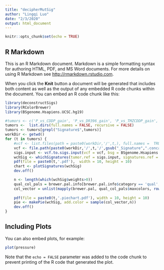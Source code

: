 ```yaml
---
title: "decipherMutSig"
author: "Lingqi Luo"
date: "2/3/2020"
output: html_document
---
```


```r
knitr::opts_chunk$set(echo = TRUE)
```

## R Markdown

This is an R Markdown document. Markdown is a simple formatting syntax for authoring HTML, PDF, and MS Word documents. For more details on using R Markdown see <http://rmarkdown.rstudio.com>.

When you click the **Knit** button a document will be generated that includes both content as well as the output of any embedded R code chunks within the document. You can embed an R code chunk like this:

```r
library(deconstructSigs)
library(RColorBrewer)
library(BSgenome.Hsapiens.UCSC.hg19)

#tumors <- c('P_vs_CDDP_gain', 'P_vs_DR396_gain', 'P_vs_TMZCDDP_gain', 'P_vs_TMZ_gain')
tumors <-  list.dirs(full.names = FALSE, recursive = FALSE)
tumors <- tumors[grepl("Signature$",tumors)]
workDir <- getwd()
for (t in tumors) {
    #vcf <- list.files(path = paste0(workDir,'/',t,), full.names =  TRUE)
    vcf <- file.path(paste0(workDir,'/',t,'/',gsub("_Signature",".concat.vcf",t)))
    sigs.input <- vcf.to.sigs.input(vcf = vcf, bsg = BSgenome.Hsapiens.UCSC.hg19 )
    wchSig <- whichSignatures(tumor.ref = sigs.input, signatures.ref = signatures.exome.cosmic.v3.may2019, contexts.needed = TRUE, tri.counts.method = 'exome')
    pdf(file = paste0(t,'.pdf'),  width = 10, height = 10)
    chart <- plotSignatures(wchSig)
    dev.off()

    n <- length(which(wchSig$weights>0))
    qual_col_pals = brewer.pal.info[brewer.pal.info$category == 'qual',]
    col_vector = unlist(mapply(brewer.pal, qual_col_pals$maxcolors, rownames(qual_col_pals)))
    
    pdf(file = paste0(t,'.piechart.pdf'), width = 10, height = 10)
    pie <- makePie(wchSig, add.color = sample(col_vector,n))
    dev.off()
}
```

## Including Plots

You can also embed plots, for example:

```r
plot(pressure)
```

Note that the `echo = FALSE` parameter was added to the code chunk to prevent printing of the R code that generated the plot.
